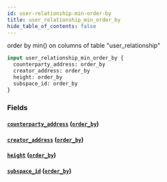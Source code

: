 ```yaml
---
id: user-relationship-min-order-by
title: user_relationship_min_order_by
hide_table_of_contents: false
---
```


order by min() on columns of table "user_relationship"

```graphql
input user_relationship_min_order_by {
  counterparty_address: order_by
  creator_address: order_by
  height: order_by
  subspace_id: order_by
}
```

### Fields

#### [`counterparty_address`](#) ([`order_by`](../enums/order-by))

#### [`creator_address`](#) ([`order_by`](../enums/order-by))

#### [`height`](#) ([`order_by`](../enums/order-by))

#### [`subspace_id`](#) ([`order_by`](../enums/order-by))
